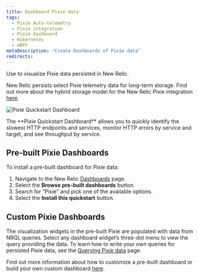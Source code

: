```yaml
---
title: Dashboard Pixie data
tags:
  - Pixie Auto-telemetry
  - Pixie integration
  - Pixie dashboard
  - Kubernetes
  - eBPF
metaDescription: "Create Dashboards of Pixie data"
redirects:
---
```



Use <InlinePopover type="dashboards" /> to visualize Pixie data persisted in New Relic.

New Relic persists select Pixie telemetry data for long-term storage. Find out more about the hybrid storage model for the New Relic Pixie integration [here](/docs/kubernetes-pixie/auto-telemetry-pixie/understand-use-data/overview). 

<img
  title="Pixie Quickstart Dashboard"
  alt="Pixie Quickstart Dashboard"
  src={pixieDashboard}
/>

<figcaption>
  The **Pixie Quickstart Dashboard** allows you to quickly identify the slowest HTTP endpoints and services, monitor HTTP errors by service and target, and see throughput by service.
</figcaption>


## Pre-built Pixie Dashboards

To install a pre-built dashboard for Pixie data:

1. Navigate to the New Relic [Dashboards](https://one.newrelic.com/dashboards) page.
2. Select the **Browse pre-built dashboards** button.
3. Search for “Pixie” and pick one of the available options.
4. Select the **Install this quickstart** button.

## Custom Pixie Dashboards

The visualization widgets in the pre-built Pixie <InlinePopover type="dashboards" /> are populated with data from NRQL queries. Select any dashboard widget’s three-dot menu to view the query providing the data. To learn how to write your own queries for persisted Pixie data, see the [Querying Pixie data](/docs/kubernetes-pixie/auto-telemetry-pixie/understand-use-data/query-pixie-data) page.

Find out more information about how to customize a pre-built dashboard or build your own custom dashboard [here](https://docs.newrelic.com/docs/query-your-data/explore-query-data/dashboards/introduction-dashboards).
